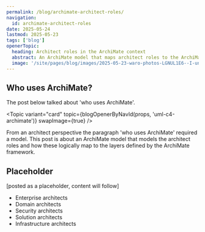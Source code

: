 ```yaml
---
permalink: /blog/archimate-architect-roles/
navigation:
  id: archimate-architect-roles
date: 2025-05-24
lastmod: 2025-05-23
tags: ['blog']
openerTopic:
  heading: Architect roles in the ArchiMate context
  abstract: An ArchiMate model that maps architect roles to the ArchiMate framework layers.
  image: '/site/pages/blog/images/2025-05-23-waro-photos-LGNUL1E6--I-unsplash.jpg'
---
```



## Who uses ArchiMate?

The post below talked about 'who uses ArchiMate'.

<Topic variant="card" topic={blogOpenerByNavId(props, 'uml-c4-archimate')} swapImage={true} />

From an architect perspective the paragraph 'who uses ArchiMate' required a
model. This post is about an ArchiMate model that models the architect roles and
how these logically map to the layers defined by the ArchiMate framework.

## Placeholder

[posted as a placeholder, content will follow]

- Enterprise architects
- Domain architects
- Security architects
- Solution architects
- Infrastructure architects

<Diagram src="/site/pages/blog/images-architecture/archimate-architect-roles.svg" width="60rem" />
